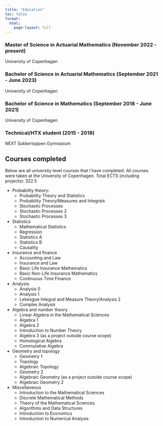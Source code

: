 ```yaml
---
title: "Education"
toc: false
format: 
  html:
    page-layout: full
---
```


### Master of Science in Actuarial Mathematics (November 2022 - present)
University of Copenhagen

### Bachelor of Science in Actuarial Mathematics (September 2021 - June 2023)
University of Copenhagen

### Bachelor of Science in Mathematics (September 2018 - June 2021)
University of Copenhagen

### Technical/HTX student (2015 - 2018)
NEXT Sukkertoppen Gymnasium

## Courses completed

Below are all university level courses that I have completed. All courses were taken at the University of Copenhagen. Total ECTS (including projects): 322.5

* Probability theory:
    + Probability Theory and Statistics
    + Probability Theory/Measures and Integrals
    + Stochastic Processes
    + Stochastic Processes 2
    + Stochastic Processes 3

* Statistics
    + Mathematical Statistics
    + Regression
    + Statistics A
    + Statistics B
    + Causality

* Insurance and finance
    + Accounting and Law
    + Insurance and Law
    + Basic Life Insurance Mathematics
    + Basic Non-Life Insurance Mathematics
    + Continuous Time Finance
    
* Analysis
    + Analysis 0
    + Analysis 1
    + Lebesgue Integral and Measure Theory/Analysis 2
    + Complex Analysis
* Algebra and number theory
    + Linear Algebra in the Mathematical Sciences
    + Algebra 1
    + Algebra 2
    + Introduction to Number Theory
    + Algebra 3 (as a project outside course scope)
    + Homological Algebra
    + Commutative Algebra
* Geometry and topology
    + Geometry 1
    + Topology
    + Algebraic Topology
    + Geometry 2
    + Algebraic Geometry (as a project outside course scope)
    + Algebraic Geometry 2
* Miscellaneous
    + Introduction to the Mathematical Sciences
    + Discrete Mathematical Methods
    + Theory of the Mathematical Sciences
    + Algorithms and Data Structures
    + Introduction to Economics
    + Introduction to Numerical Analysis

